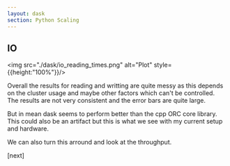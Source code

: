 ```yaml
---
layout: dask
section: Python Scaling
---
```


## IO

<img src="./dask/io_reading_times.png" alt="Plot" style={{height:"100%"}}/>



<Note>

Overall the results for reading and writting are quite messy as this depends on the cluster usage
and maybe other factors which can't be controlled. The results are not very consistent and the
error bars are quite large.


But in mean dask seems to perform better than the cpp ORC core library. This could also be an artifact but this is what we see with my current setup and hardware.

We can also turn this arround and look at the throughput.

[next]

</Note>

<Navbar sections={false} />

